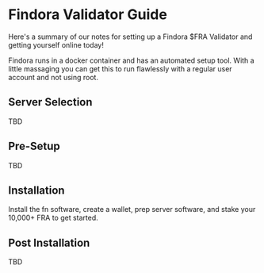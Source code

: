 # Findora Validator Guide
Here's a summary of our notes for setting up a Findora $FRA Validator and getting yourself online today!

Findora runs in a docker container and has an automated setup tool. With a little massaging you can get this to run flawlessly with a regular user account and not using root.
## Server Selection
TBD

## Pre-Setup
TBD

## Installation
Install the fn software, create a wallet, prep server software, and stake your 10,000+ FRA to get started.

## Post Installation
TBD